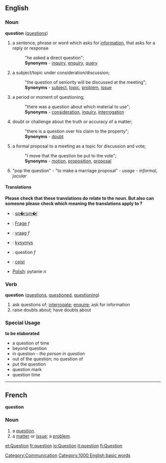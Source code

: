 ==English==

===Noun===
'''question'''  ([[questions]])
#a sentence, phrase or word which asks for [[information]], that asks for a reply or response
#:"he asked a direct question";
#:'''Synonyms''' - [[inquiry]], [[enquiry]], [[query]]
#a subject/topic under consideration/discussion; 
#:"the question of seniority will be discussed at the meeting";
#:'''Synonyms''' - [[subject]], [[topic]], [[problem]], [[issue]]
#a period or moment of questioning; 
#:"there was a question about which material to use";
#:'''Synonyms''' - [[consideration]], [[inquiry]], [[interrogation]]
#doubt or challenge about the truth or accuracy of a matter; 
#:"there is a question over his claim to the property";
#:'''Synonyms''' - [[doubt]]
#a formal proposal to a meeting as a topic for discussion and vote; 
#:"I move that the question be put to the vote";
#:'''Synonyms''' - [[motion]], [[proposition]], [[proposal]]
#"pop the question" - "to make a marriage proposal" - ''usage - informal, jocular''

==== Translations ====
'''Please check that these translations do relate to the noun. But also can someone please check which meaning the translations apply to ?'''
*{{da}}: [[sp�rsm�l]]
*{{de}}: [[Frage]] ''f''
*{{nl}}: [[vraag]] ''f''
*{{fi}}: [[kysymys]]
*{{fr}}: question ''f''
*{{ga}}: [[ceist]]
*[[Polish]]: pytanie ''n''

===Verb===
'''question'''  ([[questions]], [[questioned]], [[questioning]])
#ask questions of; [[interrogate]]; [[enquire]]; ask for information
#raise doubts about; have doubts about

===Special Usage===
'''to be elaborated'''
*a question of time
*beyond question
*in question - ''the person in question''
*out of the question; no question of
*put the question
*question mark
*question time

----

== French ==
'''question'''
=== Noun ===

# a [[question]].
# a [[matter]] or [[issue]]; a [[problem]].

[[Category:Communication]]

[[Category:1000 English basic words]]

[[et:Question]]
[[fr:question]]
[[io:Question]]
[[it:question]]
[[fi:Question]]